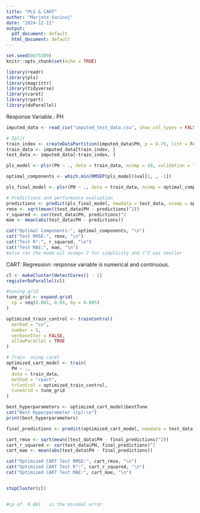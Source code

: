 ```yaml
---
title: "PLS & CART"
author: "Marjete Vucinaj"
date: "2024-12-11"
output:
  pdf_document: default
  html_document: default
---
```


```r

set.seed(8675309)
knitr::opts_chunk$set(echo = TRUE)
```


```r
library(readr)
library(pls)
library(magrittr)
library(tidyverse)
library(caret)
library(rpart)
library(doParallel)
```

Response Variable.: PH

```r
imputed_data <- read_csv("imputed_test_data.csv", show_col_types = FALSE)

```


```r
# Split
train_index <- createDataPartition(imputed_data$PH, p = 0.75, list = FALSE)
train_data <- imputed_data[train_index, ]
test_data <- imputed_data[-train_index, ]

```


```r
pls_model <- plsr(PH ~ ., data = train_data, ncomp = 10, validation = "CV")

optimal_components <- which.min(RMSEP(pls_model)$val[1, , -1])

pls_final_model <- plsr(PH ~ ., data = train_data, ncomp = optimal_components)

# Predictions and performance evaluation
predictions <- predict(pls_final_model, newdata = test_data, ncomp = optimal_components)
rmse <- sqrt(mean((test_data$PH - predictions)^2))
r_squared <- cor(test_data$PH, predictions)^2
mae <- mean(abs(test_data$PH - predictions))

cat("Optimal Components:", optimal_components, "\n")
cat("Test RMSE:", rmse, "\n")
cat("Test R²:", r_squared, "\n")
cat("Test MAE:", mae, "\n")
#also ran the mode wil ncomp= 7 for simplicity and r^2 was smaller

```



CART: Regression: response variable is numerical and continuous.

```r

cl <- makeCluster(detectCores() - 1)  
registerDoParallel(cl)

#tuning grid
tune_grid <- expand.grid(
  cp = seq(0.001, 0.05, by = 0.005)  
)

optimized_train_control <- trainControl(
  method = "cv",
  number = 5,           
  verboseIter = FALSE,  
  allowParallel = TRUE
)

# Train  using caret
optimized_cart_model <- train(
  PH ~ ., 
  data = train_data,
  method = "rpart",
  trControl = optimized_train_control, 
  tuneGrid = tune_grid  
)

best_hyperparameters <- optimized_cart_model$bestTune
cat("Best Hyperparameter (cp):\n")
print(best_hyperparameters)

final_predictions <- predict(optimized_cart_model, newdata = test_data)

cart_rmse <- sqrt(mean((test_data$PH - final_predictions)^2))
cart_r_squared <- cor(test_data$PH, final_predictions)^2
cart_mae <- mean(abs(test_data$PH - final_predictions))

cat("Optimized CART Test RMSE:", cart_rmse, "\n")
cat("Optimized CART Test R²:", cart_r_squared, "\n")
cat("Optimized CART Test MAE:", cart_mae, "\n")


stopCluster(cl)


#cp of 	0.001	is the minimal error
```




